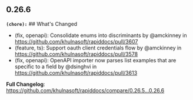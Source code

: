 ## 0.26.6
**`(chore):`** ## What's Changed
* (fix, openapi): Consolidate enums into discriminants by @amckinney in https://github.com/khulnasoft/rapiddocs/pull/3607
* (feature, ts): Support oauth client credentials flow by @amckinney in https://github.com/khulnasoft/rapiddocs/pull/3578
* (fix, openapi): OpenAPI importer now parses list examples that are specific to a field by @dsinghvi in https://github.com/khulnasoft/rapiddocs/pull/3613


**Full Changelog**: https://github.com/khulnasoft/rapiddocs/compare/0.26.5...0.26.6

